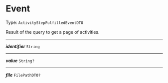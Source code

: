 


# Event

Type: `ActivityStepFulfilledEventDTO`

Result of the query to get a page of activities.



---

***identifier*** `String`

---

***value*** `String?`

---

***file*** `FilePathDTO?`
